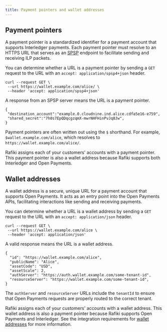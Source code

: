 ```yaml
---
title: Payment pointers and wallet addresses
---
```


## Payment pointers

A payment pointer is a standardized identifier for a payment account that supports Interledger payments. Each payment pointer must resolve to an HTTPS URL that serves as an [SPSP](/overview/concepts/interledger#simple-payment-setup-protocol-spsp) endpoint to facilitate sending and receiving ILP packets.

You can determine whether a URL is a payment pointer by sending a `GET` request to the URL with an `accept: application/spsp4+json` header.

```http title="Example request"
curl --request GET \
 --url https://wallet.example.com/alice/ \
 --header 'accept: application/spsp4+json'
```

A response from an SPSP server means the URL is a payment pointer.

```http title="Example response"
{
 "destination_account":"example.0.cloudnine.ind.alice.cdfa5e16-e759",
 "shared_secret":"7h0s7EpQDqcgzqmX-mwrNHFHinPvJq8Jw",
}
```

Payment pointers are often written out using the `$` shorthand. For example, `$wallet.example.com/alice`, which resolves to `https://wallet.example.com/alice/`.

Rafiki assigns each of your customers' accounts with a payment pointer. This payment pointer is also a wallet address because Rafiki supports both Interledger and Open Payments.

## Wallet addresses

A wallet address is a secure, unique URL for a payment account that supports Open Payments. It acts as an entry point into the Open Payments APIs, facilitating interactions like sending and receiving payments.

You can determine whether a URL is a wallet address by sending a `GET` request to the URL with an `accept: application/json` header.

```http title="Example request"
curl --request GET \
 --url https://wallet.example.com/alice \
 --header 'accept: application/json'
```

A valid response means the URL is a wallet address.

```http title="Example response"
{
  "id": "https://wallet.example.com/alice",
  "publicName": "Alice",
  "assetCode": "USD",
  "assetScale": 2,
  "authServer": "https://auth.wallet.example.com/some-tenant-id",
  "resourceServer": "https://wallet.example.com/some-tenant-id",
}
```

The `authServer` and `resourceServer` URLs include the `tenantId` to ensure that Open Payments requests are properly routed to the correct tenant.

Rafiki assigns each of your customers' accounts with a wallet address. This wallet address is also a payment pointer because Rafiki supports Open Payments and Interledger. See the integration requirements for [wallet addresses](/integration/requirements/wallet-addresses) for more information.
